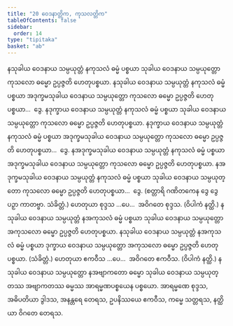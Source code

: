 ```yaml
---
title: "20 ဝေဒနာတ္တိက, ကုသလတ္တိက"
tableOfContents: false
sidebar:
  order: 14
type: "tipitaka"
basket: "ab"
---
```



<DynamicBreadcrumb />

<Division number="27">

<Paragraph number="89">
နသုခါယ ဝေဒနာယ သမ္ပယုတ္တံ နကုသလံ ဓမ္မံ ပစ္စယာ သုခါယ ဝေဒနာယ သမ္ပယုတ္တော ကုသလော ဓမ္မော ဥပ္ပဇ္ဇတိ ဟေတုပစ္စယာ. နသုခါယ ဝေဒနာယ သမ္ပယုတ္တံ နကုသလံ ဓမ္မံ ပစ္စယာ အဒုက္ခမသုခါယ ဝေဒနာယ သမ္ပယုတ္တော ကုသလော ဓမ္မော ဥပ္ပဇ္ဇတိ ဟေတုပစ္စယာ…  ဒွေ.
</Paragraph>

<Paragraph number="90">
နဒုက္ခာယ ဝေဒနာယ သမ္ပယုတ္တံ နကုသလံ ဓမ္မံ ပစ္စယာ သုခါယ ဝေဒနာယ သမ္ပယုတ္တော ကုသလော ဓမ္မော ဥပ္ပဇ္ဇတိ ဟေတုပစ္စယာ. နဒုက္ခာယ ဝေဒနာယ သမ္ပယုတ္တံ နကုသလံ ဓမ္မံ ပစ္စယာ အဒုက္ခမသုခါယ ဝေဒနာယ သမ္ပယုတ္တော ကုသလော ဓမ္မော ဥပ္ပဇ္ဇတိ ဟေတုပစ္စယာ…  ဒွေ.
</Paragraph>

<Paragraph number="91">
နအဒုက္ခမသုခါယ ဝေဒနာယ သမ္ပယုတ္တံ နကုသလံ ဓမ္မံ ပစ္စယာ အဒုက္ခမသုခါယ ဝေဒနာယ သမ္ပယုတ္တော ကုသလော ဓမ္မော ဥပ္ပဇ္ဇတိ ဟေတုပစ္စယာ. နအဒုက္ခမသုခါယ ဝေဒနာယ သမ္ပယုတ္တံ နကုသလံ ဓမ္မံ ပစ္စယာ သုခါယ ဝေဒနာယ သမ္ပယုတ္တော ကုသလော ဓမ္မော ဥပ္ပဇ္ဇတိ ဟေတုပစ္စယာ…  ဒွေ. (စတ္တာရိ ဂဏိတကေန ဒွေ ဒွေ ပဉှာ ကာတဗ္ဗာ. သံခိတ္တံ.)
</Paragraph>

<Paragraph number="92">
ဟေတုယာ စုဒ္ဒသ …ပေ…  အဝိဂတေ စုဒ္ဒသ. (ဝိပါကံ နတ္ထိ.)
</Paragraph>

</Division>
<Division number="28">

<Paragraph number="93">
နသုခါယ ဝေဒနာယ သမ္ပယုတ္တံ နအကုသလံ ဓမ္မံ ပစ္စယာ သုခါယ ဝေဒနာယ သမ္ပယုတ္တော အကုသလော ဓမ္မော ဥပ္ပဇ္ဇတိ ဟေတုပစ္စယာ. နသုခါယ ဝေဒနာယ သမ္ပယုတ္တံ နအကုသလံ ဓမ္မံ ပစ္စယာ ဒုက္ခာယ ဝေဒနာယ သမ္ပယုတ္တော အကုသလော ဓမ္မော ဥပ္ပဇ္ဇတိ ဟေတုပစ္စယာ. (သံခိတ္တံ.)
</Paragraph>

<Paragraph number="94">
ဟေတုယာ ဧကဝီသ …ပေ…  အဝိဂတေ ဧကဝီသ. (ဝိပါကံ နတ္ထိ.)
</Paragraph>

</Division>
<Division number="29">

<Paragraph number="95">
နသုခါယ ဝေဒနာယ သမ္ပယုတ္တော နအဗျာကတော ဓမ္မော သုခါယ ဝေဒနာယ သမ္ပယုတ္တဿ အဗျာကတဿ ဓမ္မဿ အာရမ္မဏပစ္စယေန ပစ္စယော.
</Paragraph>

<Paragraph number="96">
အာရမ္မဏေ စုဒ္ဒသ, အဓိပတိယာ ဒွါဒသ, အနန္တရေ တေရသ, ဥပနိဿယေ ဧကဝီသ, ကမ္မေ သတ္တရသ, နတ္ထိယာ ဝိဂတေ တေရသ.
</Paragraph>
</Division>